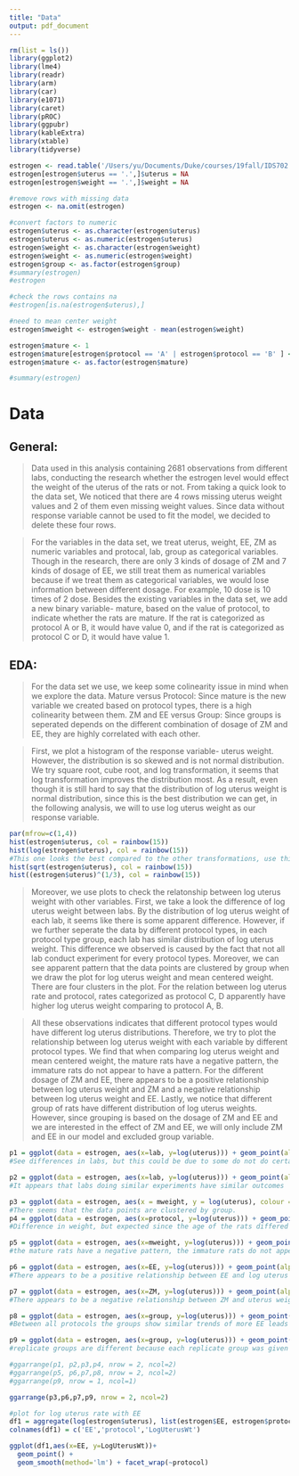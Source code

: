 ```yaml
---
title: "Data"
output: pdf_document
---
```


```r
rm(list = ls())
library(ggplot2)
library(lme4)
library(readr)
library(arm)
library(car)
library(e1071)
library(caret)
library(pROC)
library(ggpubr)
library(kableExtra)
library(xtable)
library(tidyverse)
```

```r
estrogen <- read.table('/Users/yu/Documents/Duke/courses/19fall/IDS702.01 Modeling and Representation of Data/HW & LAB/Team Project 2/team-project-2-estrogen-bioassay-and-voting-in-nc-avengers/Data/bioassay.txt', header=T, sep=" ", colClasses = c('protocol' = 'factor'))
estrogen[estrogen$uterus == '.',]$uterus = NA
estrogen[estrogen$weight == '.',]$weight = NA

#remove rows with missing data
estrogen <- na.omit(estrogen)

#convert factors to numeric
estrogen$uterus <- as.character(estrogen$uterus)
estrogen$uterus <- as.numeric(estrogen$uterus)
estrogen$weight <- as.character(estrogen$weight)
estrogen$weight <- as.numeric(estrogen$weight)
estrogen$group <- as.factor(estrogen$group)
#summary(estrogen)
#estrogen

#check the rows contains na 
#estrogen[is.na(estrogen$uterus),]

#need to mean center weight
estrogen$mweight <- estrogen$weight - mean(estrogen$weight)

estrogen$mature <- 1
estrogen$mature[estrogen$protocol == 'A' | estrogen$protocol == 'B' ] <- 0
estrogen$mature <- as.factor(estrogen$mature)

#summary(estrogen)
```
# Data

## General:
>Data used in this analysis containing 2681 observations from different labs, 
conducting the research whether the estrogen level would effect the weight of the uterus of the rats or not.
From taking a quick look to the data set, We noticed that there are 4 rows missing uterus weight values and 2 of them even missing weight values. Since data without response variable cannot be used to fit the model, we decided to delete these four rows.

>For the variables in the data set, we treat uterus, weight, EE, ZM as numeric variables and protocal, lab, group as categorical variables.
Though in the research, there are only 3 kinds of dosage of ZM and 7 kinds of dosage of EE, we still treat them as numerical variables because if we treat them as categorical variables, we would lose information between different dosage. For example, 10 dose is 10 times of 2 dose.
Besides the existing variables in the data set, we add a new binary variable- mature, based on the value of protocol, to indicate whether the rats are mature. If the rat is categorized as protocol A or B, it would have value 0, and if the rat is categorized as protocol C or D, it would have value 1.

## EDA:
>For the data set we use, we keep some colinearity issue in mind when we explore the data.
Mature versus Protocol: Since mature is the new variable we created based on protocol types, there is a high colinearity between them.
ZM and EE versus Group: Since groups is seperated depends on the different combination of dosage of ZM and EE, they are highly correlated with each other.

>First, we plot a histogram of the response variable- uterus weight. However, the distribution is so skewed and is not normal distribution. We try square root, cube root, and log transformation, it seems that log transformation improves the distribution most. As a result, even though it is still hard to say that the distribution of log uterus weight is normal distribution, since this is the best distribution we can get, in the following analysis, we will to use log uterus weight as our response variable.

```r
par(mfrow=c(1,4)) 
hist(estrogen$uterus, col = rainbow(15))
hist(log(estrogen$uterus), col = rainbow(15))
#This one looks the best compared to the other transformations, use this for analysis
hist(sqrt(estrogen$uterus), col = rainbow(15))
hist((estrogen$uterus)^(1/3), col = rainbow(15))
```

>Moreover, we use plots to check the relatonship between log uterus weight with other variables. First, we take a look the difference of log uterus weight between labs. By the distribution of log uterus weight of each lab, it seems like there is some apparent difference. However, if we further seperate the data by different protocol types, in each protocol type group, each lab has similar distribution of log uterus weight.
This difference we observed is caused by the fact that not all lab conduct experiment for every protocol types. Moreover, we can see apparent pattern that the data points are clustered by group when we draw the plot for log uterus weight and mean centered weight. There are four clusters in the plot. For the relation between log uterus rate and protocol, rates categorized as protocol C, D apparently have higher log uterus weight comparing to protocol A, B. 

>All these observations indicates that different protocol types would have different log uterus distributions. Therefore, we try to plot the relationship between log uterus weight with each variable by different protocol types. We find that when comparing log uterus weight and mean centered weight, the mature rats have a negative pattern, the immature rats do not appear to have a pattern. For the different dosage of ZM and EE, there appears to be a positive relationship between log uterus weight and ZM and a negative relationship between log uterus weight and EE. Lastly, we notice that different group of rats have different distribution of log uterus weights. However, since grouping is based on the dosage of ZM and EE and we are interested in the effect of ZM and EE, we will only include ZM and EE in our model and excluded group variable.


```r
p1 = ggplot(data = estrogen, aes(x=lab, y=log(uterus))) + geom_point(alpha = .5 , color = 'blue') + geom_smooth(method= 'lm' ,col= 'red3') + theme(axis.text.x = element_text(angle = 90))
#See differences in labs, but this could be due to some do not do certain protocols. Need to build the model to check

p2 = ggplot(data = estrogen, aes(x=lab, y=log(uterus))) + geom_point(alpha = .5 , color = 'blue') + geom_smooth(method= 'lm' ,col= 'red3') + facet_wrap(~protocol, ncol = 2) + theme(axis.text.x = element_text(angle = 90))
#It appears that labs doing similar experiments have similar outcomes

p3 = ggplot(data = estrogen, aes(x = mweight, y = log(uterus), colour = protocol)) + geom_point(alpha = .5 )  + theme(axis.text.x = element_text(angle = 90)) + xlab("Mean Centered Weight")
#There seems that the data points are clustered by group.
p4 = ggplot(data = estrogen, aes(x=protocol, y=log(uterus))) + geom_point(alpha = .5 , color = 'blue') + geom_smooth(method= 'lm' ,col= 'red3')
#Difference in weight, but expected since the age of the rats differed in the protocols

p5 = ggplot(data = estrogen, aes(x=mweight, y=log(uterus))) + geom_point(alpha = .5 , color = 'blue') + geom_smooth(method= 'lm' ,col= 'red3') + facet_wrap(~protocol, ncol = 2)
#the mature rats have a negative pattern, the immature rats do not appear to have a pattern

p6 = ggplot(data = estrogen, aes(x=EE, y=log(uterus))) + geom_point(alpha = .5 , color = 'blue') + geom_smooth(method= 'lm' ,col= 'red3') + facet_wrap(~protocol, ncol = 2)
#There appears to be a positive relationship between EE and log uterus weight

p7 = ggplot(data = estrogen, aes(x=ZM, y=log(uterus))) + geom_point(alpha = .5 , color = 'blue') + geom_smooth(method= 'lm' ,col= 'red3') + facet_wrap(~protocol, ncol = 2)
#There appears to be a negative relationship between ZM and uterus weight

p8 = ggplot(data = estrogen, aes(x=group, y=log(uterus))) + geom_point(alpha = .5 , color = 'blue') + geom_smooth(method= 'lm' ,col= 'red3')
#Between all protocols the groups show similar trends of more EE leads to higher uterus weight. Interaction between EE and ZM may be significant

p9 = ggplot(data = estrogen, aes(x=group, y=log(uterus))) + geom_point(alpha = .5, color = "blue") + geom_smooth(method= 'lm' ,col= 'red3') + facet_wrap(~protocol, ncol = 2)
#replicate groups are different because each replicate group was given a different dose of EE and ZM

#ggarrange(p1, p2,p3,p4, nrow = 2, ncol=2)
#ggarrange(p5, p6,p7,p8, nrow = 2, ncol=2)
#ggarrange(p9, nrow = 1, ncol=1)

ggarrange(p3,p6,p7,p9, nrow = 2, ncol=2)
```


```r
#plot for log uterus rate with EE
df1 = aggregate(log(estrogen$uterus), list(estrogen$EE, estrogen$protocol),mean)
colnames(df1) = c('EE','protocol','LogUterusWt')

ggplot(df1,aes(x=EE, y=LogUterusWt))+
  geom_point() +
  geom_smooth(method='lm') + facet_wrap(~protocol)
```